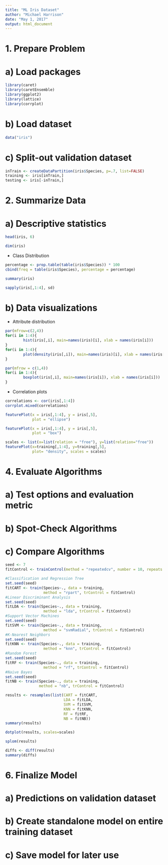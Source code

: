 ```yaml
---
title: "ML Iris Dataset"
author: "Michael Harrison"
date: "May 1, 2017"
output: html_document
---
```


# 1. Prepare Problem
# a) Load packages
```r
library(caret)
library(caretEnsemble)
library(ggplot2)
library(lattice)
library(corrplot)
```

# b) Load dataset
```r
data("iris")
```

# c) Split-out validation dataset
```r
inTrain <- createDataPartition(iris$Species, p=.7, list=FALSE)
training <- iris[inTrain,]
testing <- iris[-inTrain,]
```


# 2. Summarize Data
# a) Descriptive statistics
```r
head(iris, 6)
```
```r
dim(iris)
```
- Class Distribution
```r
percentage <- prop.table(table(iris$Species)) * 100
cbind(freq = table(iris$Species), percentage = percentage)
```

```r
summary(iris)
```
```r
sapply(iris[,1:4], sd)
```

# b) Data visualizations
- Attribute distribution
```r
par(mfrow=c(2,4))
for(i in 1:4){
        hist(iris[,i], main=names(iris)[i], xlab = names(iris[i]))
}
for(i in 1:4){
        plot(density(iris[,i]), main=names(iris)[i], xlab = names(iris[i]))
}
```

```r
par(mfrow = c(1,4))
for(i in 1:4){
        boxplot(iris[,i], main=names(iris[i]), xlab = names(iris[i]))
}
```
- Correlation plots
```r
correlations <- cor(iris[,1:4])
corrplot.mixed(correlations)
```
```r
featurePlot(x = iris[,1:4], y = iris[,5],
            plot = "ellipse")
```

```r
featurePlot(x = iris[,1:4], y = iris[,5],
            plot = "box")
```


```r
scales <- list(x=list(relation = "free"), y=list(relation="free"))
featurePlot(x=training[,1:4], y=training[,5],
            plot= "density", scales = scales)
```

# 4. Evaluate Algorithms
# a) Test options and evaluation metric


# b) Spot-Check Algorithms
# c) Compare Algorithms
```r
seed <- 7
fitControl <- trainControl(method = "repeatedcv", number = 10, repeats = 5)

#Classification and Regression Tree
set.seed(seed)
fitCART <- train(Species~., data = training, 
                 method = "rpart", trControl = fitControl)
#Linear Discriminant Analysis
set.seed(seed)
fitLDA <- train(Species~., data = training, 
                 method = "lda", trControl = fitControl)
#Support Vector Machines
set.seed(seed)
fitSVM <- train(Species~., data = training, 
                 method = "svmRadial", trControl = fitControl)
#K-Nearest Neighbors
set.seed(seed)
fitKNN <- train(Species~., data = training, 
                 method = "knn", trControl = fitControl)
#Random Forest
set.seed(seed)
fitRF <- train(Species~., data = training, 
                 method = "rf", trControl = fitControl)
#Naive Bayes
set.seed(seed)
fitNB <- train(Species~., data = training,
               method = "nb", trControl = fitControl)

results <- resamples(list(CART = fitCART,
                          LDA = fitLDA,
                          SVM = fitSVM,
                          KNN = fitKNN,
                          RF = fitRF,
                          NB = fitNB))
summary(results)
```




```r
dotplot(results, scales=scales)
```

```r
splom(results)
```
```r
diffs <- diff(results)
summary(diffs)
```

# 6. Finalize Model
# a) Predictions on validation dataset

# b) Create standalone model on entire training dataset
# c) Save model for later use